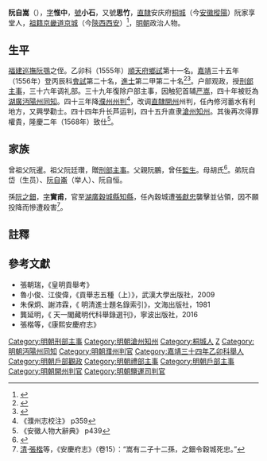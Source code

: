 {{明清人物信息框
| 姓名 = 阮自嵩
| 原名 = 
| 圖片名稱= 
| 圖片大小 = 
| 圖片說明 = 
| 最高職務 = 滄州知州
| 國家 = 大明 
| 爵位 = 
| 籍貫 = [[南直隸|直隸]][[桐城|桐城]]（今[[安徽|安徽]][[樅陽|樅陽]]）阮家享堂
| 族裔 = 漢族
| 字號 = 字惟中，號小石，又號思竹
| 諡號 = 
| 出生日期 = 癸未年十一月初七日
| 出生地點 = [[南直隸|直隸]][[桐城|桐城]]（今[[安徽|安徽]][[樅陽|樅陽]]）阮家享堂
| 逝世日期 = 卒年不詳
| 逝世地點 = [[南直隸|直隸]][[桐城|桐城]]（今[[安徽|安徽]][[樅陽|樅陽]]）阮家享堂
| 墓葬 =
| 配偶 = 娶周氏
| 親屬 = （子）阮沛、阮治<br />[[阮之鈿|阮之鈿]]（孫）
| 出身 =
*嘉靖三十四年乙卯科舉人
*嘉靖三十五年丙辰科進士
| 經歷 =
| 著作 =  
}}
'''阮自嵩'''（{{bd|1523年||？|catIdx=R阮}}），[[表字|字]]'''惟中'''，[[號|號]]'''小石'''，又號'''思竹'''，[[南直隸|直隸]]安庆府[[桐城|桐城]]（今[[安徽|安徽]][[樅陽|樅陽]]）阮家享堂人，[[祖籍|祖籍]][[京畿道_(唐朝)|京畿道]][[長安縣|京城]]（今[[陝西|陝西]][[西安|西安]]）<ref>{{Cite web |url=http://blog.sina.cn/dpool/blog/s/blog_64511a210100h9p3.html |title=桐人何来（十四）明前世族 |accessdate=2019-04-15 |archive-date=2019-04-14 |archive-url=https://web.archive.org/web/20190414142119/http://blog.sina.cn/dpool/blog/s/blog_64511a210100h9p3.html |dead-url=no }}</ref>，[[明朝|明朝]]政治人物。

==生平==
[[福建巡撫|福建巡撫]][[阮鶚|阮鶚]]之侄。乙卯科（1555年）[[順天府|順天府]][[鄉試|鄉試]]第十一名。[[嘉靖|嘉靖]]三十五年（1556年）登丙辰科[[會試|會試]]第二十名，[[進士|進士]]第二甲第二十名<ref>{{Cite book|title=《皇明贡举考》卷五|author=[[张朝瑞|张朝瑞]]|publisher=《续修四库全书》史部第828册|year=|isbn=|location=|pages=}}</ref><ref>{{Cite book|title=贡举志五种 上|author=鲁小俊，江俊伟著|publisher=武汉大学出版社|year=2009|isbn=978-7-307-07043-1|location=武汉|pages=}}</ref>。户部观政，授[[刑部|刑部]][[主事|主事]]，三十六年调礼部。三十九年復除户部主事，因触犯首辅[[严嵩|严嵩]]，四十年被贬為[[湖廣等處承宣布政使司|湖廣]][[沔陽州|沔陽州]][[同知|同知]]。四十三年降[[濮州|濮州]][[州判|州判]]<ref>《濮州志校注》 p359</ref>，改调[[北直隸|直隸]][[開州_(金朝)|開州]]州判，任內修河蓄水有利地方，又興學勸士。四十四年升长芦运判，四十五升直隶[[滄州_(古代)|滄州]][[知州|知州]]。其後再次得罪權貴，隆慶二年（1568年）致仕<ref>《安徽人物大辭典》 p439</ref>。

== 家族 ==
曾祖父阮暹。祖父阮廷瓚，贈[[刑部|刑部]][[主事|主事]]。父親阮鵬，曾任[[監生|監生]]。母胡氏<ref>{{Cite book|title=天一阁藏明代科举录选刊 登科录 点校本|author=龚延明主编|publisher=宁波出版社|year=2016|isbn=978-7-5526-2320-8|location=宁波|pages=|quote=《天一閣藏明代科舉錄選刊.登科錄》之《嘉靖三十五年丙辰科登科錄》}}</ref>。弟阮自岱（生员）、[[阮自崙|阮自崙]]（举人）、阮自恒。

孫[[阮之鈿|阮之鈿]]，[[表字|字]]'''實甫'''，官至[[湖廣等處承宣布政使司|湖廣]][[穀城縣|穀城縣]][[知縣|知縣]]，任內穀城遭[[張獻忠|張獻忠]]襲擊並佔領，因不願投降而慘遭殺害<ref>[[清|清]]·[[張楷_(康熙進士)|張楷]]等，《安慶府志》（卷15）：“嵩有二子十二孫，之鈿令穀城死忠。”</ref>。

==註釋==
{{reflist}}

==參考文獻==
*張朝瑞，《皇明貢舉考》
*魯小俊、江俊偉，《貢舉志五種（上）》，武漢大學出版社，2009
*朱保炯、謝沛霖，《 明清進士題名錄索引》，文海出版社，1981
*龔延明，《 天一閣藏明代科舉錄選刊》，寧波出版社，2016
*張楷等，《康熙安慶府志》

{{嘉靖三十五年丙辰科殿試金榜}}

{{DEFAULTSORT:Ruan阮}}
[[Category:明朝刑部主事|Category:明朝刑部主事]]
[[Category:明朝滄州知州|Category:明朝滄州知州]]
[[Category:桐城人|Category:桐城人]]
[[Category:阮姓|Z]]
[[Category:明朝沔陽州同知|Category:明朝沔陽州同知]]
[[Category:明朝濮州判官|Category:明朝濮州判官]]
[[Category:嘉靖三十四年乙卯科舉人|Category:嘉靖三十四年乙卯科舉人]]
[[Category:明朝戶部觀政|Category:明朝戶部觀政]]
[[Category:明朝禮部主事|Category:明朝禮部主事]]
[[Category:明朝戶部主事|Category:明朝戶部主事]]
[[Category:明朝開州判官|Category:明朝開州判官]]
[[Category:明朝鹽運司判官|Category:明朝鹽運司判官]]